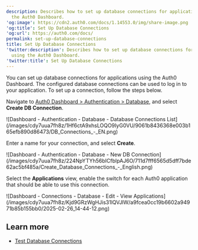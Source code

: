```yaml
---
description: Describes how to set up database connections for applications using
  the Auth0 Dashboard.
'og:image': https://cdn2.auth0.com/docs/1.14553.0/img/share-image.png
'og:title': Set Up Database Connections
'og:url': https://auth0.com/docs/
permalink: set-up-database-connections
title: Set Up Database Connections
'twitter:description': Describes how to set up database connections for applications
  using the Auth0 Dashboard.
'twitter:title': Set Up Database Connections
---
```

You can set up database connections for applications using the <Tooltip tip="Auth0 Dashboard: Auth0's main product to configure your services." cta="View Glossary" href="/docs/glossary?term=Auth0+Dashboard">Auth0 Dashboard</Tooltip>. The configured database connections can be used to log in to your application. To set up a connection, follow the steps below.



<AccordionGroup>
<Accordion icon="circle-1" title="1 Start at Auth0 Dashboard">

Navigate to [Auth0 Dashboard > Authentication > Database](http://manage.auth0.com/#/connections/database), and select **Create DB Connection**.

<Frame>![Dashboard - Authentication - Database - Database Connections List](/images/cdy7uua7fh8z/1Hf6ctA9xhsLOQO9IyG0VU/9061b8436368e003b165efb890d86473/DB_Connections_-_EN.png)</Frame>

</Accordion>

<Accordion icon="circle-2" title="Name the connection">

Enter a name for your connection, and select **Create**.

<Frame>![Dashboard - Authentication - Database - New DB Connection](/images/cdy7uua7fh8z/224NpYTYh56bICfblpAJ6O/711d7fff6565d5dff7bde62ac5bf485a/Create_Database_Connections_-_English.png)</Frame>

</Accordion>

<Accordion icon="circle-3" title="Enable the connection">

Select the **Applications** view, enable the switch for each Auth0 application that should be able to use this connection.

<Frame>![Dashboard - Connections - Database - Edit -  View Applications](/images/cdy7uua7fh8z/Kjd9GRzWgHJis31lQVJlW/a9fcea0cc19b6602a94971b85b155bb0/2025-02-26_14-44-12.png)</Frame>

</Accordion>
</AccordionGroup>



## Learn more

* [Test Database Connections](/docs/get-started/applications/test-database-connections)